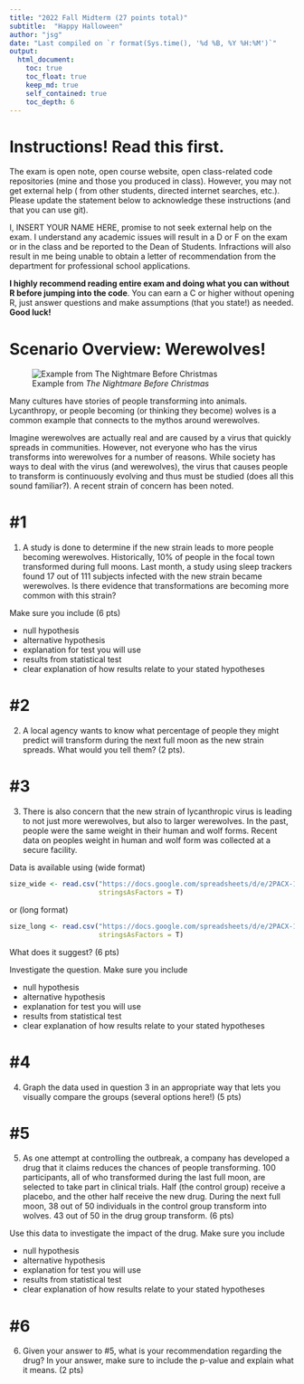 ```yaml
---
title: "2022 Fall Midterm (27 points total)"
subtitle:  "Happy Halloween"
author: "jsg"
date: "Last compiled on `r format(Sys.time(), '%d %B, %Y %H:%M')`"
output:
  html_document:
    toc: true
    toc_float: true
    keep_md: true
    self_contained: true
    toc_depth: 6
---
```


# Instructions! Read this first.

The exam is open note, open course website, open class-related code repositories 
(mine and those you produced in class). However, you may not get external help (
from other students, directed internet searches, etc.).  Please update the statement
below to acknowledge these instructions (and that you can use git).

I, INSERT YOUR NAME HERE, promise to not seek external help on the exam. I 
understand any academic issues will result in a D or F on the exam or in the class
and be reported to the Dean of Students.  Infractions will also result in me 
being unable to obtain a letter of recommendation from the department for 
professional school applications.

**I highly recommend reading entire exam and doing what you can without R before
jumping into the code**. You can earn a C or higher without opening R, just answer
questions and make assumptions (that you state!) as needed.  **Good luck!**

# Scenario Overview: Werewolves!

![Example from *The Nightmare Before Christmas*](https://2.bp.blogspot.com/-huSpt_sT7HI/WAmTUUV9GAI/AAAAAAAAZgQ/hWJ8TZx5MGAPuK5MFuRFEWdrAdMib4uqwCEw/s320/IMG_2931.JPG)

Many cultures have stories of people transforming into animals. Lycanthropy, or 
people becoming (or thinking they become) wolves is a common example that connects 
to the mythos around werewolves.

Imagine werewolves are actually real and are caused by a virus that quickly spreads 
in communities. However, not everyone who has the virus transforms into werewolves
for a number of reasons.  While society has ways to deal with the virus (and werewolves),
the virus that causes people to transform is continuously evolving and thus must
be studied (does all this sound familiar?). A recent strain of concern has been noted.  

# #1

1. A study is done to determine if the new strain leads to more people becoming 
werewolves. Historically,
10% of people in the focal town transformed during full moons. Last month, a study 
using sleep trackers found 17 out of 111 subjects infected with the new strain
became werewolves.  Is there 
evidence that transformations are becoming more common with this strain? 

Make sure you include (6 pts)

* null hypothesis
* alternative hypothesis
* explanation for test you will use 
* results from statistical test
* clear explanation of how results relate to your stated hypotheses


# #2

2. A local agency wants to know what percentage of people they might predict will transform 
during the next full moon
as the new strain spreads.  What would you tell them? (2 pts).  


# #3


3. There is also concern that the new strain of lycanthropic virus is leading
to not just more werewolves, but also to larger werewolves. In the past, people 
were the same weight in their
human and wolf forms.  Recent data on peoples weight in human and wolf form was collected 
at a secure facility.  

Data is available using (wide format)

```r
size_wide <- read.csv("https://docs.google.com/spreadsheets/d/e/2PACX-1vQPEgn69EFpp6-FLOCuMjBHQg2de2eufsk1tot5_pet4PBWw7LONCpzHRgV9F7o4_qR8lxAjhfltCjK/pub?gid=1132258987&single=true&output=csv", 
                      stringsAsFactors = T)
```

or (long format)

```r
size_long <- read.csv("https://docs.google.com/spreadsheets/d/e/2PACX-1vTuKbRFnuaRITxnQXmeTBzlBVtJYcRYH50MFrvhXnud8PevFo2E-eTeqvqqZvrSNp0iV-R96YZub0Du/pub?gid=528744338&single=true&output=csv",
                      stringsAsFactors = T)
```


What does it suggest?  (6 pts)

Investigate the question. Make sure you include

* null hypothesis
* alternative hypothesis
* explanation for test you will use 
* results from statistical test
* clear explanation of how results relate to your stated hypotheses

# #4

4. Graph the data used in question 3 in an appropriate way that lets you visually
compare the groups (several options here!) (5 pts)

# #5

5.  As one attempt at controlling the outbreak, a company has developed a drug
that it claims reduces the chances of people transforming.  100 participants, all
of who transformed during the last full moon, are selected to take part in clinical 
trials.  Half (the control group) receive a  placebo, and the other half receive
the new drug. During the next full moon, 38 out of 50 individuals in the control
group transform into wolves.  43 out of 50 in the drug group transform. (6 pts) 

Use this data
to investigate the impact of the drug. Make sure you include

* null hypothesis
* alternative hypothesis
* explanation for test you will use 
* results from statistical test
* clear explanation of how results relate to your stated hypotheses

# #6

6. Given your answer to #5, what is your recommendation regarding the drug? In 
your answer, make sure to include the p-value and explain what it means.  (2 pts)




